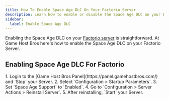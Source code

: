 ```yaml
---
title: How To Enable Space Age DLC On Your Factorio Server
description: Learn how to enable or disable the Space Age DLC on your Factorio dedicated Server
sidebar:
  label: Enable Space Age DLC
---
```


Enabling the Space Age DLC on your [Factorio server](https://www.gamehostbros.com/factorio-server-hosting/) is straightforward. At Game Host Bros here's how to enable the Space Age DLC on your Factorio Server.

## Enabling Space Age DLC For Factorio

<Steps>
1. Login to the [Game Host Bros Panel](https://panel.gamehostbros.com/) and `Stop` your Server.
2. Select `Configuration > Startup Parameters`.
3. Set `Space Age Support` to `Enabled`.
4. Go to `Configuration > Server Actions > Reinstall Server`.
5. After reinstalling, `Start` your Server.
</Steps>
